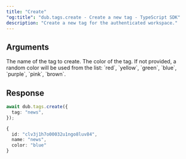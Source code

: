 ```yaml
---
title: "Create"
"og:title": "dub.tags.create - Create a new tag - TypeScript SDK"
description: "Create a new tag for the authenticated workspace."
---
```



## Arguments

<ParamField body="tag" type="string" required>
  The name of the tag to create.
</ParamField>

<ParamField body="color" type="string">
  The color of the tag. If not provided, a random color will be used from the
  list: `red`, `yellow`, `green`, `blue`, `purple`, `pink`, `brown`.
</ParamField>

## Response

<TagResponse />

<RequestExample>

```ts
await dub.tags.create({
  tag: "news",
});
```

</RequestExample>

<ResponseExample>

```ts
{
  id: "clv3j1h7o00032u1ngo8luv84",
  name: "news",
  color: "blue"
}
```

</ResponseExample>
